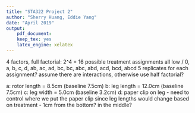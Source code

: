 ```yaml
---
title: "STA322 Project 2"
author: "Sherry Huang, Eddie Yang"
date: "April 2019"
output:
    pdf_document:
    keep_tex: yes
    latex_engine: xelatex
---
```


4 factors, full factorial: 2^4 = 16 possible treatment assignments
all low / 0, a, b, c, d, ab, ac, ad, bc, bc, abc, abd, acd, bcd, abcd
5 replicates for each assignment? assume there are interactions, otherwise use half factorial?

a: rotor length = 8.5cm (baseline 7.5cm)
b: leg length = 12.0cm (baseline 7.5cm)
c: leg width = 5.0cm (baseline 3.2cm)
d: paper clip on leg - need to control where we put the paper clip since leg lengths would change based on treatment - 1cm from the bottom? in the middle?